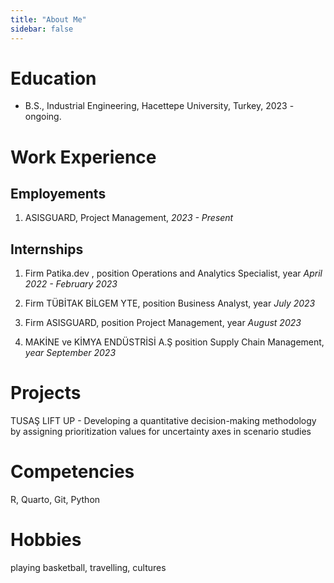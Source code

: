 ```yaml
---
title: "About Me"
sidebar: false 
---
```


# Education

-   B.S., Industrial Engineering, Hacettepe University, Turkey, 2023 - ongoing.

# Work Experience

## Employements

1.  ASISGUARD, Project Management, *2023 - Present*

## Internships

1.  Firm Patika.dev , position Operations and Analytics Specialist, year *April 2022 - February 2023*

2.  Firm TÜBİTAK BİLGEM YTE, position Business Analyst, year *July 2023*

3.  Firm ASISGUARD, position Project Management, year *August 2023*

4.  MAKİNE ve KİMYA ENDÜSTRİSİ A.Ş position Supply Chain Management, *year September 2023*

# Projects

TUSAŞ LIFT UP - Developing a quantitative decision-making methodology by assigning prioritization values ​​for uncertainty axes in scenario studies

# Competencies

R, Quarto, Git, Python

# Hobbies

playing basketball, travelling, cultures
